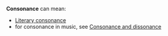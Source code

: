 '''Consonance''' can mean:
* [[Literary consonance]]
* for consonance in music, see [[Consonance and dissonance]]

{{disambig}}